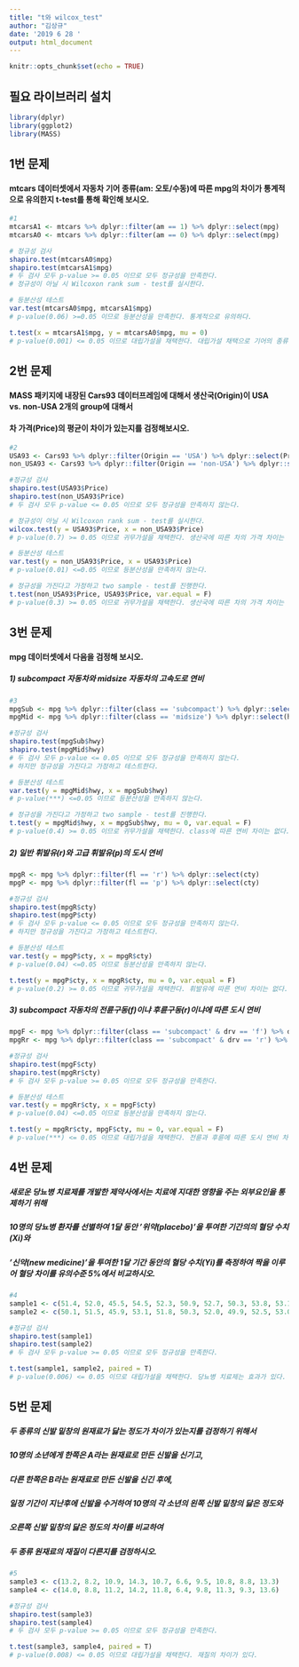 ```yaml
---
title: "t와 wilcox_test"
author: "김상규"
date: '2019 6 28 '
output: html_document
---
```


```r
knitr::opts_chunk$set(echo = TRUE)
```
## 필요 라이브러리 설치
```r
library(dplyr)
library(ggplot2)
library(MASS)
```

## 1번 문제
#### mtcars 데이터셋에서 자동차 기어 종류(am: 오토/수동)에 따른 mpg의 차이가 통계적으로 유의한지 t-test를 통해 확인해 보시오.
```r
#1
mtcarsA1 <- mtcars %>% dplyr::filter(am == 1) %>% dplyr::select(mpg)
mtcarsA0 <- mtcars %>% dplyr::filter(am == 0) %>% dplyr::select(mpg)

# 정규성 검사
shapiro.test(mtcarsA0$mpg)
shapiro.test(mtcarsA1$mpg)
# 두 검사 모두 p-value >= 0.05 이므로 모두 정규성을 만족한다.
# 정규성이 아닐 시 Wilcoxon rank sum - test를 실시한다.

# 등분산성 테스트
var.test(mtcarsA0$mpg, mtcarsA1$mpg)
# p-value(0.06) >=0.05 이므로 등분산성을 만족한다. 통계적으로 유의하다.

t.test(x = mtcarsA1$mpg, y = mtcarsA0$mpg, mu = 0)
# p-value(0.001) <= 0.05 이므로 대립가설을 채택한다. 대립가설 채택으로 기어의 종류에 따라 mpg 차이가 난다.
```
  
## 2번 문제
#### MASS 패키지에 내장된 Cars93 데이터프레임에 대해서 생산국(Origin)이 USA vs. non-USA 2개의 group에 대해서 
#### 차 가격(Price)의 평균이 차이가 있는지를 검정해보시오.
```r
#2
USA93 <- Cars93 %>% dplyr::filter(Origin == 'USA') %>% dplyr::select(Price)
non_USA93 <- Cars93 %>% dplyr::filter(Origin == 'non-USA') %>% dplyr::select(Price)

#정규성 검사
shapiro.test(USA93$Price)
shapiro.test(non_USA93$Price)
# 두 검사 모두 p-value <= 0.05 이므로 모두 정규성을 만족하지 않는다.

# 정규성이 아닐 시 Wilcoxon rank sum - test를 실시한다.
wilcox.test(y = USA93$Price, x = non_USA93$Price)
# p-value(0.7) >= 0.05 이므로 귀무가설을 채택한다. 생산국에 따른 차의 가격 차이는 없다.

# 등분산성 테스트
var.test(y = non_USA93$Price, x = USA93$Price)
# p-value(0.01) <=0.05 이므로 등분산성을 만족하지 않는다.

# 정규성을 가진다고 가정하고 two sample - test를 진행한다.
t.test(non_USA93$Price, USA93$Price, var.equal = F)
# p-value(0.3) >= 0.05 이므로 귀무가설을 채택한다. 생산국에 따른 차의 가격 차이는 없다.
```
   
## 3번 문제
#### mpg 데이터셋에서 다음을 검정해 보시오.
##### 1) subcompact 자동차와 midsize 자동차의 고속도로 연비
```r
#3
mpgSub <- mpg %>% dplyr::filter(class == 'subcompact') %>% dplyr::select(hwy)
mpgMid <- mpg %>% dplyr::filter(class == 'midsize') %>% dplyr::select(hwy)

#정규성 검사
shapiro.test(mpgSub$hwy)
shapiro.test(mpgMid$hwy)
# 두 검사 모두 p-value <= 0.05 이므로 모두 정규성을 만족하지 않는다.
# 하지만 정규성을 가진다고 가정하고 테스트한다.

# 등분산성 테스트
var.test(y = mpgMid$hwy, x = mpgSub$hwy)
# p-value(***) <=0.05 이므로 등분산성을 만족하지 않는다.

# 정규성을 가진다고 가정하고 two sample - test를 진행한다.
t.test(y = mpgMid$hwy, x = mpgSub$hwy, mu = 0, var.equal = F)
# p-value(0.4) >= 0.05 이므로 귀무가설을 채택한다. class에 따른 연비 차이는 없다.
```
  
##### 2) 일반 휘발유(r)와 고급 휘발유(p)의 도시 연비
```r
mpgR <- mpg %>% dplyr::filter(fl == 'r') %>% dplyr::select(cty)
mpgP <- mpg %>% dplyr::filter(fl == 'p') %>% dplyr::select(cty)

#정규성 검사
shapiro.test(mpgR$cty)
shapiro.test(mpgP$cty)
# 두 검사 모두 p-value <= 0.05 이므로 모두 정규성을 만족하지 않는다.
# 하지만 정규성을 가진다고 가정하고 테스트한다.

# 등분산성 테스트
var.test(y = mpgP$cty, x = mpgR$cty)
# p-value(0.04) <=0.05 이므로 등분산성을 만족하지 않는다.

t.test(y = mpgP$cty, x = mpgR$cty, mu = 0, var.equal = F)
# p-value(0.2) >= 0.05 이므로 귀무가설을 채택한다. 휘발유에 따른 연비 차이는 없다.
```
  
##### 3) subcompact 자동차의 전륜구동(f)이냐 후륜구동(r)이냐에 따른 도시 연비
```r
mpgF <- mpg %>% dplyr::filter(class == 'subcompact' & drv == 'f') %>% dplyr::select(cty)
mpgRr <- mpg %>% dplyr::filter(class == 'subcompact' & drv == 'r') %>% dplyr::select(cty)

#정규성 검사
shapiro.test(mpgF$cty)
shapiro.test(mpgRr$cty)
# 두 검사 모두 p-value >= 0.05 이므로 모두 정규성을 만족한다.

# 등분산성 테스트
var.test(y = mpgRr$cty, x = mpgF$cty)
# p-value(0.04) <=0.05 이므로 등분산성을 만족하지 않는다.

t.test(y = mpgRr$cty, mpgF$cty, mu = 0, var.equal = F)
# p-value(***) <= 0.05 이므로 대립가설을 채택한다. 전륜과 후륜에 따른 도시 연비 차이는 난다.
```
  
## 4번 문제
##### 새로운 당뇨병 치료제를 개발한 제약사에서는 치료에 지대한 영향을 주는 외부요인을 통제하기 위해 
##### 10명의 당뇨병 환자를 선별하여 1달 동안 ’위약(placebo)’을 투여한 기간의의 혈당 수치(Xi)와 
##### ’신약(new medicine)’을 투여한 1달 기간 동안의 혈당 수치(Yi)를 측정하여 짝을 이루어 혈당 차이를 유의수준 5%에서 비교하시오.
```r
#4
sample1 <- c(51.4, 52.0, 45.5, 54.5, 52.3, 50.9, 52.7, 50.3, 53.8, 53.1)
sample2 <- c(50.1, 51.5, 45.9, 53.1, 51.8, 50.3, 52.0, 49.9, 52.5, 53.0)

#정규성 검사
shapiro.test(sample1)
shapiro.test(sample2)
# 두 검사 모두 p-value >= 0.05 이므로 모두 정규성을 만족한다.

t.test(sample1, sample2, paired = T)
# p-value(0.006) <= 0.05 이므로 대립가설을 채택한다. 당뇨병 치료제는 효과가 있다.
```
  
## 5번 문제
##### 두 종류의 신발 밑창의 원재료가 닳는 정도가 차이가 있는지를 검정하기 위해서 
##### 10명의 소년에게 한쪽은 A라는 원재료로 만든 신발을 신기고, 
##### 다른 한쪽은 B라는 원재료로 만든 신발을 신긴 후에, 
##### 일정 기간이 지난후에 신발을 수거하여 10명의 각 소년의 왼쪽 신발 밑창의 닳은 정도와 
##### 오른쪽 신발 밑창의 닳은 정도의 차이를 비교하여
##### 두 종류 원재료의 재질이 다른지를 검정하시오.
```r
#5
sample3 <- c(13.2, 8.2, 10.9, 14.3, 10.7, 6.6, 9.5, 10.8, 8.8, 13.3)
sample4 <- c(14.0, 8.8, 11.2, 14.2, 11.8, 6.4, 9.8, 11.3, 9.3, 13.6)

#정규성 검사
shapiro.test(sample3)
shapiro.test(sample4)
# 두 검사 모두 p-value >= 0.05 이므로 모두 정규성을 만족한다.

t.test(sample3, sample4, paired = T)
# p-value(0.008) <= 0.05 이므로 대립가설을 채택한다. 재질의 차이가 있다.
```
  
  